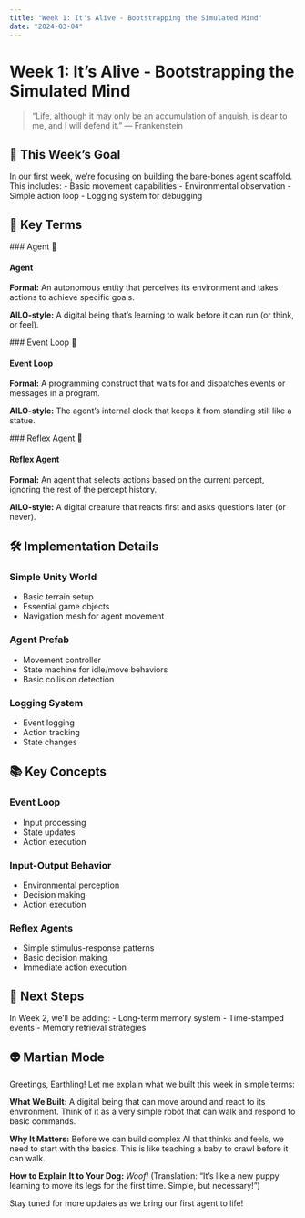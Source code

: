```yaml
---
title: "Week 1: It's Alive - Bootstrapping the Simulated Mind"
date: "2024-03-04"
---
```


# Week 1: It's Alive - Bootstrapping the Simulated Mind

> "Life, although it may only be an accumulation of anguish, is dear to me, and I will defend it." — Frankenstein

## 🎯 This Week's Goal

In our first week, we're focusing on building the bare-bones agent scaffold. This includes:
- Basic movement capabilities
- Environmental observation
- Simple action loop
- Logging system for debugging

## 🧅 Key Terms

### Agent <span class="onion-term">🧅<div class="onion-tooltip">
<h4>Agent</h4>
<p><strong>Formal:</strong> An autonomous entity that perceives its environment and takes actions to achieve specific goals.</p>
<p><strong>AILO-style:</strong> A digital being that's learning to walk before it can run (or think, or feel).</p>
</div></span>

### Event Loop <span class="onion-term">🧅<div class="onion-tooltip">
<h4>Event Loop</h4>
<p><strong>Formal:</strong> A programming construct that waits for and dispatches events or messages in a program.</p>
<p><strong>AILO-style:</strong> The agent's internal clock that keeps it from standing still like a statue.</p>
</div></span>

### Reflex Agent <span class="onion-term">🧅<div class="onion-tooltip">
<h4>Reflex Agent</h4>
<p><strong>Formal:</strong> An agent that selects actions based on the current percept, ignoring the rest of the percept history.</p>
<p><strong>AILO-style:</strong> A digital creature that reacts first and asks questions later (or never).</p>
</div></span>

## 🛠️ Implementation Details

### Simple Unity World
- Basic terrain setup
- Essential game objects
- Navigation mesh for agent movement

### Agent Prefab
- Movement controller
- State machine for idle/move behaviors
- Basic collision detection

### Logging System
- Event logging
- Action tracking
- State changes

## 📚 Key Concepts

### Event Loop
- Input processing
- State updates
- Action execution

### Input-Output Behavior
- Environmental perception
- Decision making
- Action execution

### Reflex Agents
- Simple stimulus-response patterns
- Basic decision making
- Immediate action execution

## 🔮 Next Steps

In Week 2, we'll be adding:
- Long-term memory system
- Time-stamped events
- Memory retrieval strategies

## 👽 Martian Mode

Greetings, Earthling! Let me explain what we built this week in simple terms:

**What We Built:**
A digital being that can move around and react to its environment. Think of it as a very simple robot that can walk and respond to basic commands.

**Why It Matters:**
Before we can build complex AI that thinks and feels, we need to start with the basics. This is like teaching a baby to crawl before it can walk.

**How to Explain It to Your Dog:**
*Woof!* (Translation: "It's like a new puppy learning to move its legs for the first time. Simple, but necessary!")

Stay tuned for more updates as we bring our first agent to life! 
